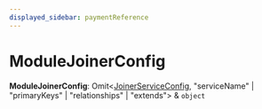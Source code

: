 ```yaml
---
displayed_sidebar: paymentReference
---
```



# ModuleJoinerConfig

 **ModuleJoinerConfig**: Omit&#60;[JoinerServiceConfig](../interfaces/payment.JoinerServiceConfig.mdx), "serviceName" \| "primaryKeys" \| "relationships" \| "extends"&#62; & `object`
